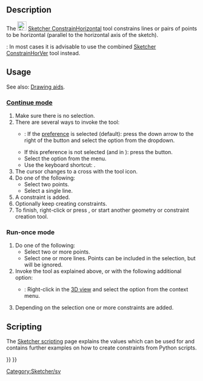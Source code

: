 <languages/>

{{Docnav
|[[Sketcher_ConstrainHorVer|Horizontal/vertical]]
|[[Sketcher_ConstrainVertical|Vertical]]
|[[Sketcher_Workbench|Sketcher]]
|IconL=Sketcher_ConstrainHorVer.svg
|IconR=Sketcher_ConstrainVertical.svg
|IconC=Workbench_Sketcher.svg
}}

<div class="mw-translate-fuzzy">
{{GuiCommand/sv
|Name=Constraint Horizontal
|Name/sv=Constraint Horizontal
|Workbenches=[[Sketcher Workbench/sv|Sketcher]]
|Shortcut=H
|MenuLocation=Sketch → Sketcher constraints → Constrain horizontally
|SeeAlso=[[Sketcher_ConstrainVertical/sv|Constraint Vertical]]
}}
</div>

==Description==

The [[Image:Sketcher_ConstrainHorizontal.svg|24px]] [[Sketcher_ConstrainHorizontal|Sketcher ConstrainHorizontal]] tool constrains lines or pairs of points to be horizontal (parallel to the horizontal axis of the sketch).

{{Version|1.0}}: In most cases it is advisable to use the combined [[Sketcher_ConstrainHorVer|Sketcher ConstrainHorVer]] tool instead.

==Usage==

See also: [[Sketcher_Workbench#Drawing_aids|Drawing aids]].

===[[Sketcher_Workbench#Continue_modes|Continue mode]]===

# Make sure there is no selection.
# There are several ways to invoke the tool:
#* {{Version|1.0}}: If the {{MenuCommand|Auto tool for Horizontal/Vertical}} [[Sketcher_Preferences#General|preference]] is selected (default): press the down arrow to the right of the {{Button|[[Image:Sketcher_ConstrainHorVer.svg||x16px]][[Image:Toolbar_flyout_arrow.svg|x16px]]}} button and select the {{MenuCommand|[[Image:Sketcher_ConstrainHorizontal.svg|16px]] Constrain horizontal}} option from the dropdown.
#* If this preference is not selected (and in {{VersionMinus|0.21}}): press the {{Button|[[Image:Sketcher_ConstrainHorizontal.svg|16px]] [[Sketcher_ConstrainHorizontal|Constrain horizontal]]}} button.
#* Select the {{MenuCommand|Sketch → Sketcher constraints → [[Image:Sketcher_ConstrainHorizontal.svg|16px]] Constrain horizontal}} option from the menu.
#* Use the keyboard shortcut: {{KEY|H}}.
# The cursor changes to a cross with the tool icon.
# Do one of the following:
#* Select two points.
#* Select a single line.
# A constraint is added.
# Optionally keep creating constraints.
# To finish, right-click or press {{KEY|Esc}}, or start another geometry or constraint creation tool.

===Run-once mode===

# Do one of the following:
#* Select two or more points.
#* Select one or more lines. Points can be included in the selection, but will be ignored.
# Invoke the tool as explained above, or with the following additional option:
#* {{Version|1.0}}: Right-click in the [[3D_view|3D view]] and select the {{MenuCommand|[[Image:Sketcher_ConstrainHorizontal.svg|16px]] Constrain horizontal}} option from the context menu.
# Depending on the selection one or more constraints are added.

== Scripting ==

{{Code|code=Sketch.addConstraint(Sketcher.Constraint('Horizontal', Line))}}

The [[Sketcher_scripting|Sketcher scripting]] page explains the values which can be used for {{incode|Line}} and contains further examples on how to create constraints from Python scripts.


<div class="mw-translate-fuzzy">
[[Category:Sketcher/sv]]
</div>

{{Sketcher_Tools_navi{{#translation:}}}}
{{Userdocnavi{{#translation:}}}}